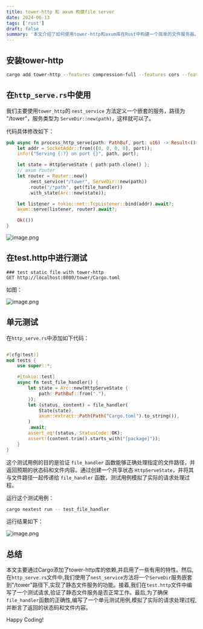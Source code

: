 ```yaml
---
title: tower-http 和 axum 构建file server
date: 2024-06-13
tags: ['rust']
draft: false
summary: '本文介绍了如何使用tower-http和axum库在Rust中构建一个简单的文件服务器。'
---
```


## 安装tower-http
```bash
cargo add tower-http --features compression-full --features cors --features trace --features fs
```

## 在`http_serve.rs`中使用

我们主要使用`tower_http`的 `nest_service` 方法定义一个嵌套的服务，路径为 "/tower"，服务类型为 `ServeDir::new(path)`，这样就可以了。

代码具体修改如下：

```rust
pub async fn process_http_serve(path: PathBuf, port: u16) -> Result<()> {
    let addr = SocketAddr::from(([0, 0, 0, 0], port));
    info!("Serving {:?} on port {}", path, port);

    let state = HttpServeState { path:path.clone() };
    // axum router
    let router = Router::new()
        .nest_service("/tower", ServeDir::new(path))
        .route("/*path", get(file_handler))
        .with_state(Arc::new(state));

    let listener = tokio::net::TcpListener::bind(addr).await?;
    axum::serve(listener, router).await?;

    Ok(())
}
```


![image.png](/static/images/tower-http-axum-file-server/1.png)


## 在test.http中进行测试

```http
### test static file with tower-http
GET http://localhost:8080/tower/Cargo.toml
```
如图：

![image.png](/static/images/tower-http-axum-file-server/2.png)


## 单元测试
在`http_serve.rs`中添加如下代码：

```rust

#[cfg(test)]
mod tests {
    use super::*;

    #[tokio::test]
    async fn test_file_handler() {
        let state = Arc::new(HttpServeState {
            path: PathBuf::from("."),
        });
        let (status, content) = file_handler(
            State(state),
            axum::extract::Path(Path("Cargo.toml").to_string()),
        )
        .await;
        assert_eq!(status, StatusCode::OK);
        assert!(content.trim().starts_with("[package]"));
    }
}

```

这个测试用例的目的是验证 `file_handler` 函数能够正确处理指定的文件路径，并返回预期的状态码和文件内容。通过创建一个共享状态 `HttpServeState`，并将其与文件路径一起传递给 `file_handler` 函数，测试用例模拟了实际的请求处理过程。

运行这个测试用例：
```bash
cargo nextest run -- test_file_handler
```

运行结果如下：

![image.png](/static/images/tower-http-axum-file-server/3.png)

## 总结
本文主要通过Cargo添加了tower-http库的依赖,并启用了一些有用的特性。然后,在`http_serve.rs`文件中,我们使用了`nest_service`方法将一个`ServeDir`服务嵌套到"/tower"路径下,实现了静态文件服务的功能。接着,我们在`test.http`文件中编写了一个测试请求,验证了静态文件服务是否正常工作。最后,为了确保`file_handler`函数的正确性,编写了一个单元测试用例,模拟了实际的请求处理过程,并断言了返回的状态码和文件内容。

Happy Coding!